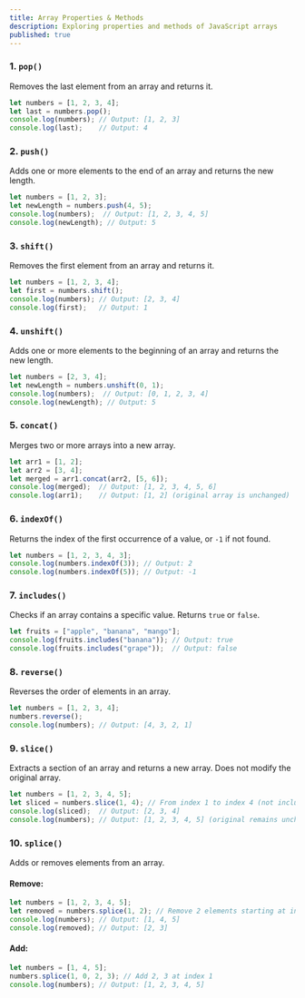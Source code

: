 ```yaml
---
title: Array Properties & Methods
description: Exploring properties and methods of JavaScript arrays
published: true
---
```


### **1. `pop()`**

Removes the last element from an array and returns it.

```javascript
let numbers = [1, 2, 3, 4];
let last = numbers.pop();
console.log(numbers); // Output: [1, 2, 3]
console.log(last);    // Output: 4
```

### **2. `push()`**

Adds one or more elements to the end of an array and returns the new length.

```javascript
let numbers = [1, 2, 3];
let newLength = numbers.push(4, 5);
console.log(numbers);  // Output: [1, 2, 3, 4, 5]
console.log(newLength); // Output: 5
```

### **3. `shift()`**

Removes the first element from an array and returns it.

```javascript
let numbers = [1, 2, 3, 4];
let first = numbers.shift();
console.log(numbers); // Output: [2, 3, 4]
console.log(first);   // Output: 1
```

### **4. `unshift()`**

Adds one or more elements to the beginning of an array and returns the new length.

```javascript
let numbers = [2, 3, 4];
let newLength = numbers.unshift(0, 1);
console.log(numbers);  // Output: [0, 1, 2, 3, 4]
console.log(newLength); // Output: 5
```

### **5. `concat()`**

Merges two or more arrays into a new array.

```javascript
let arr1 = [1, 2];
let arr2 = [3, 4];
let merged = arr1.concat(arr2, [5, 6]);
console.log(merged);  // Output: [1, 2, 3, 4, 5, 6]
console.log(arr1);    // Output: [1, 2] (original array is unchanged)
```

### **6. `indexOf()`**

Returns the index of the first occurrence of a value, or `-1` if not found.

```javascript
let numbers = [1, 2, 3, 4, 3];
console.log(numbers.indexOf(3)); // Output: 2
console.log(numbers.indexOf(5)); // Output: -1
```

### **7. `includes()`**

Checks if an array contains a specific value. Returns `true` or `false`.

```javascript
let fruits = ["apple", "banana", "mango"];
console.log(fruits.includes("banana")); // Output: true
console.log(fruits.includes("grape"));  // Output: false
```

### **8. `reverse()`**

Reverses the order of elements in an array.

```javascript
let numbers = [1, 2, 3, 4];
numbers.reverse();
console.log(numbers); // Output: [4, 3, 2, 1]
```

### **9. `slice()`**

Extracts a section of an array and returns a new array. Does not modify the original array.

```javascript
let numbers = [1, 2, 3, 4, 5];
let sliced = numbers.slice(1, 4); // From index 1 to index 4 (not inclusive)
console.log(sliced);  // Output: [2, 3, 4]
console.log(numbers); // Output: [1, 2, 3, 4, 5] (original remains unchanged)
```

### **10. `splice()`**

Adds or removes elements from an array.

#### Remove:

```javascript
let numbers = [1, 2, 3, 4, 5];
let removed = numbers.splice(1, 2); // Remove 2 elements starting at index 1
console.log(numbers); // Output: [1, 4, 5]
console.log(removed); // Output: [2, 3]
```

#### Add:

```javascript
let numbers = [1, 4, 5];
numbers.splice(1, 0, 2, 3); // Add 2, 3 at index 1
console.log(numbers); // Output: [1, 2, 3, 4, 5]
